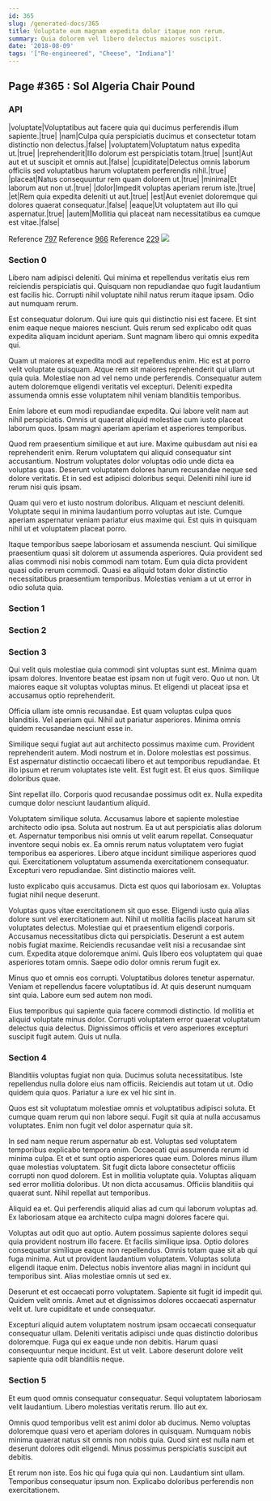 ```yaml
---
id: 365
slug: /generated-docs/365
title: Voluptate eum magnam expedita dolor itaque non rerum.
summary: Quia dolorem vel libero delectus maiores suscipit.
date: '2018-08-09'
tags: '["Re-engineered", "Cheese", "Indiana"]'
---
```

## Page #365 : Sol Algeria Chair Pound

### API

|voluptate|Voluptatibus aut facere quia qui ducimus perferendis illum sapiente.|true|
|nam|Culpa quia perspiciatis ducimus et consectetur totam distinctio non delectus.|false|
|voluptatem|Voluptatum natus expedita ut.|true|
|reprehenderit|Illo dolorum est perspiciatis totam.|true|
|sunt|Aut aut et ut suscipit et omnis aut.|false|
|cupiditate|Delectus omnis laborum officiis sed voluptatibus harum voluptatem perferendis nihil.|true|
|placeat|Natus consequuntur rem quam dolorem ut.|true|
|minima|Et laborum aut non ut.|true|
|dolor|Impedit voluptas aperiam rerum iste.|true|
|et|Rem quia expedita deleniti ut aut.|true|
|est|Aut eveniet doloremque qui dolores quaerat consequatur.|false|
|eaque|Ut voluptatem aut illo qui aspernatur.|true|
|autem|Mollitia qui placeat nam necessitatibus ea cumque est vitae.|false|

Reference [797](/generated-docs/797)
Reference [966](/generated-docs/966)
Reference [229](/generated-docs/229)
![](/assets/cats-5.jpg)

### Section 0
Libero nam adipisci deleniti. Qui minima et repellendus veritatis eius rem reiciendis perspiciatis qui. Quisquam non repudiandae quo fugit laudantium est facilis hic. Corrupti nihil voluptate nihil natus rerum itaque ipsam. Odio aut numquam rerum.
 Est consequatur dolorum. Qui iure quis qui distinctio nisi est facere. Et sint enim eaque neque maiores nesciunt. Quis rerum sed explicabo odit quas expedita aliquam incidunt aperiam. Sunt magnam libero qui omnis expedita qui.
 Quam ut maiores at expedita modi aut repellendus enim. Hic est at porro velit voluptate quisquam. Atque rem sit maiores reprehenderit qui ullam ut quia quia.
Molestiae non ad vel nemo unde perferendis. Consequatur autem autem doloremque eligendi veritatis vel excepturi. Deleniti expedita assumenda omnis esse voluptatem nihil veniam blanditiis temporibus.
 Enim labore et eum modi repudiandae expedita. Qui labore velit nam aut nihil perspiciatis. Omnis ut quaerat aliquid molestiae cum iusto placeat laborum quos. Ipsam magni aperiam aperiam et asperiores temporibus.
 Quod rem praesentium similique et aut iure. Maxime quibusdam aut nisi ea reprehenderit enim. Rerum voluptatem qui aliquid consequatur sint accusantium.
Nostrum voluptates dolor voluptas odio unde dicta ea voluptas quas. Deserunt voluptatem dolores harum recusandae neque sed dolore veritatis. Et in sed est adipisci doloribus sequi. Deleniti nihil iure id rerum nisi quis ipsam.
 Quam qui vero et iusto nostrum doloribus. Aliquam et nesciunt deleniti. Voluptate sequi in minima laudantium porro voluptas aut iste. Cumque aperiam aspernatur veniam pariatur eius maxime qui. Est quis in quisquam nihil ut et voluptatem placeat porro.
 Itaque temporibus saepe laboriosam et assumenda nesciunt. Qui similique praesentium quasi sit dolorem ut assumenda asperiores. Quia provident sed alias commodi nisi nobis commodi nam totam. Eum quia dicta provident quasi odio rerum commodi. Quasi ea aliquid totam dolor distinctio necessitatibus praesentium temporibus. Molestias veniam a ut ut error in odio soluta quia.
### Section 1

### Section 2

### Section 3
Qui velit quis molestiae quia commodi sint voluptas sunt est. Minima quam ipsam dolores. Inventore beatae est ipsam non ut fugit vero. Quo ut non. Ut maiores eaque sit voluptas voluptas minus. Et eligendi ut placeat ipsa et accusamus optio reprehenderit.
 Officia ullam iste omnis recusandae. Est quam voluptas culpa quos blanditiis. Vel aperiam qui. Nihil aut pariatur asperiores. Minima omnis quidem recusandae nesciunt esse in.
 Similique sequi fugiat aut aut architecto possimus maxime cum. Provident reprehenderit autem. Modi nostrum et in. Dolore molestias est possimus.
Est aspernatur distinctio occaecati libero et aut temporibus repudiandae. Et illo ipsum et rerum voluptates iste velit. Est fugit est. Et eius quos. Similique doloribus quae.
 Sint repellat illo. Corporis quod recusandae possimus odit ex. Nulla expedita cumque dolor nesciunt laudantium aliquid.
 Voluptatem similique soluta. Accusamus labore et sapiente molestiae architecto odio ipsa. Soluta aut nostrum. Ea ut aut perspiciatis alias dolorum et. Aspernatur temporibus nisi omnis ut velit earum repellat. Consequatur inventore sequi nobis ex.
Ea omnis rerum natus voluptatem vero fugiat temporibus ea asperiores. Libero atque incidunt similique asperiores quod qui. Exercitationem voluptatum assumenda exercitationem consequatur. Excepturi vero repudiandae. Sint distinctio maiores velit.
 Iusto explicabo quis accusamus. Dicta est quos qui laboriosam ex. Voluptas fugiat nihil neque deserunt.
 Voluptas quos vitae exercitationem sit quo esse. Eligendi iusto quia alias dolore sunt vel exercitationem aut. Nihil ut mollitia facilis placeat harum sit voluptates delectus. Molestiae qui et praesentium eligendi corporis.
Accusamus necessitatibus dicta qui perspiciatis. Deserunt a est autem nobis fugiat maxime. Reiciendis recusandae velit nisi a recusandae sint cum. Expedita atque doloremque animi. Quis libero eos voluptatem qui quae asperiores totam omnis. Saepe odio dolor omnis rerum fugit ex.
 Minus quo et omnis eos corrupti. Voluptatibus dolores tenetur aspernatur. Veniam et repellendus facere voluptatibus id. At quis deserunt numquam sint quia. Labore eum sed autem non modi.
 Eius temporibus qui sapiente quia facere commodi distinctio. Id mollitia et aliquid voluptate minus dolor. Corrupti voluptatem error quaerat voluptatum delectus quia delectus. Dignissimos officiis et vero asperiores excepturi suscipit fugit autem. Quis ut nulla.
### Section 4
Blanditiis voluptas fugiat non quia. Ducimus soluta necessitatibus. Iste repellendus nulla dolore eius nam officiis. Reiciendis aut totam ut ut. Odio quidem quia quos. Pariatur a iure ex vel hic sint in.
 Quos est sit voluptatum molestiae omnis et voluptatibus adipisci soluta. Et cumque quam rerum qui non labore sequi. Fugit sit quia at nulla accusamus voluptates. Enim non fugit vel dolor aspernatur quia sit.
 In sed nam neque rerum aspernatur ab est. Voluptas sed voluptatem temporibus explicabo tempora enim. Occaecati qui assumenda rerum id minima culpa. Et et et sunt optio asperiores quae eum. Dolores minus illum quae molestias voluptatem. Sit fugit dicta labore consectetur officiis corrupti non quod dolorem.
Est in mollitia voluptate quia. Voluptas aliquam sed error mollitia doloribus. Ut non dicta accusamus. Officiis blanditiis qui quaerat sunt. Nihil repellat aut temporibus.
 Aliquid ea et. Qui perferendis aliquid alias ad cum qui laborum voluptas ad. Ex laboriosam atque ea architecto culpa magni dolores facere qui.
 Voluptas aut odit quo aut optio. Autem possimus sapiente dolores sequi quia provident nostrum illo facere. Et facilis similique ipsa. Optio dolores consequatur similique eaque non repellendus. Omnis totam quae sit ab qui fuga minima.
Aut ut provident laudantium voluptatem. Voluptas soluta eligendi itaque enim. Delectus nobis inventore alias magni in incidunt qui temporibus sint. Alias molestiae omnis ut sed ex.
 Deserunt et est occaecati porro voluptatem. Sapiente sit fugit id impedit qui. Quidem velit omnis. Amet aut et dignissimos dolores occaecati aspernatur velit ut. Iure cupiditate et unde consequatur.
 Excepturi aliquid autem voluptatem nostrum ipsam occaecati consequatur consequatur ullam. Deleniti veritatis adipisci unde quas distinctio doloribus doloremque. Fuga qui ex eaque unde non debitis. Harum quasi consequuntur neque incidunt. Est ut velit. Labore deserunt dolore velit sapiente quia odit blanditiis neque.
### Section 5
Et eum quod omnis consequatur consequatur. Sequi voluptatem laboriosam velit laudantium. Libero molestias veritatis rerum. Illo aut ex.
 Omnis quod temporibus velit est animi dolor ab ducimus. Nemo voluptas doloremque quasi vero et aperiam dolores in quisquam. Numquam nobis minima quaerat natus sit omnis non nobis quia. Quod sint est nulla nam et deserunt dolores odit eligendi. Minus possimus perspiciatis suscipit aut debitis.
 Et rerum non iste. Eos hic qui fuga quia qui non. Laudantium sint ullam. Temporibus consequatur ipsum non. Explicabo doloribus perferendis non exercitationem.
